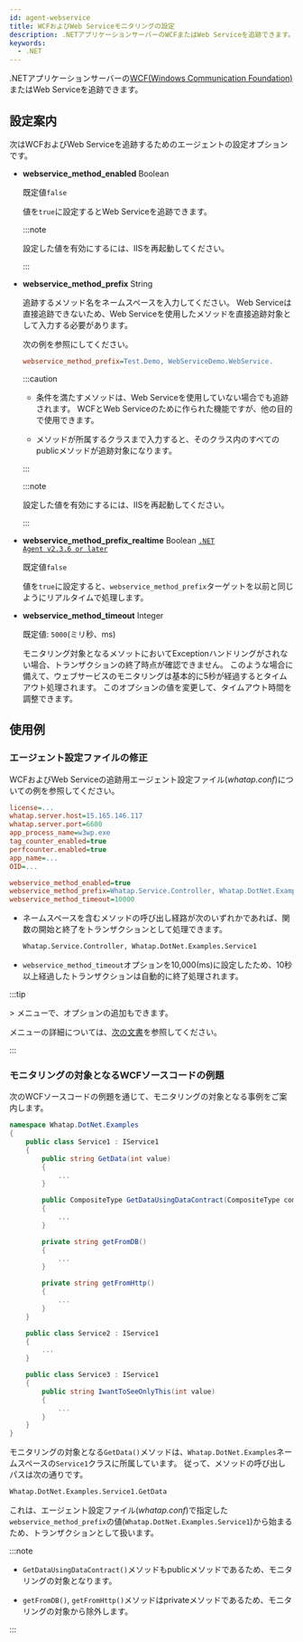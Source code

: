 ```yaml
---
id: agent-webservice
title: WCFおよびWeb Serviceモニタリングの設定
description: .NETアプリケーションサーバーのWCFまたはWeb Serviceを追跡できます。
keywords:
  - .NET
---
```


.NETアプリケーションサーバーの[WCF(Windows Communication Foundation)](https://learn.microsoft.com/dotnet/framework/wcf/whats-wcf)またはWeb Serviceを追跡できます。

## 設定案内

次はWCFおよびWeb Serviceを追跡するためのエージェントの設定オプションです。

- **webservice_method_enabled** <span class='type'>Boolean</span>

  既定値`false`

  値を`true`に設定するとWeb Serviceを追跡できます。 

  :::note

  設定した値を有効にするには、IISを再起動してください。

  :::

- **webservice_method_prefix** <span class='type'>String</span>

  追跡するメソッド名をネームスペースを入力してください。 Web Serviceは直接追跡できないため、Web Serviceを使用したメソッドを直接追跡対象として入力する必要があります。

  次の例を参照にしてください。

  ```ini title='whatap.conf'
  webservice_method_prefix=Test.Demo, WebServiceDemo.WebService.
  ```

  :::caution

  - 条件を満たすメソッドは、Web Serviceを使用していない場合でも追跡されます。 WCFとWeb Serviceのために作られた機能ですが、他の目的で使用できます。

  - メソッドが所属するクラスまで入力すると、そのクラス内のすべてのpublicメソッドが追跡対象になります。

  :::

  :::note

  設定した値を有効にするには、IISを再起動してください。

  :::

- **webservice_method_prefix_realtime** <span class='type'>Boolean</span> [<code className="my">.NET Agent v2.3.6 or later</code>](../release-notes/dotnet/dotnet-2_3_6)

  既定値`false`

  値を`true`に設定すると、`webservice_method_prefix`ターゲットを以前と同じようにリアルタイムで処理します。

- **webservice_method_timeout** <span class='type'>Integer</span>

  既定値: `5000`(ミリ秒、ms)

  モニタリング対象となるメソットにおいてExceptionハンドリングがされない場合、トランザクションの終了時点が確認できません。 このような場合に備えて、ウェブサービスのモニタリングは基本的に5秒が経過するとタイムアウト処理されます。 このオプションの値を変更して、タイムアウト時間を調整できます。

## 使用例

### エージェント設定ファイルの修正

WCFおよびWeb Serviceの追跡用エージェント設定ファイル(*whatap.conf*)についての例を参照してください。

```ini title="whatap.conf" showLineNumbers {10-12}
license=...
whatap.server.host=15.165.146.117
whatap.server.port=6600
app_process_name=w3wp.exe
tag_counter_enabled=true
perfcounter.enabled=true
app_name=...
OID=...

webservice_method_enabled=true
webservice_method_prefix=Whatap.Service.Controller, Whatap.DotNet.Examples.Service1
webservice_method_timeout=10000
```

- ネームスペースを含むメソッドの呼び出し経路が次のいずれかであれば、関数の開始と終了をトランザクションとして処理できます。

  ```txt
  Whatap.Service.Controller, Whatap.DotNet.Examples.Service1
  ```

- `webservice_method_timeout`オプションを10,000(ms)に設定したため、10秒以上経過したトランザクションは自動的に終了処理されます。

:::tip

<Cmdname sid="side_management" className="uitext" /> &gt; <Cmdname sid="side_agentSetting" className="uitext" />メニューで、オプションの追加もできます。

<ImgLang img="dotnet-wcf-example-pic.png" desc="トレース分析" />

<Cmdname sid="side_agentSetting" className="uitext" />メニューの詳細については、[次の文書](set-agent#set-agent-service)を参照してください。

:::

### モニタリングの対象となるWCFソースコードの例題

次のWCFソースコードの例題を通じて、モニタリングの対象となる事例をご案内します。

```csharp {5,10,15,20} showLineNumbers
namespace Whatap.DotNet.Examples
{
    public class Service1 : IService1
    {
        public string GetData(int value)
        {
            ...
        }

        public CompositeType GetDataUsingDataContract(CompositeType composite)
        {
            ...
        }

        private string getFromDB()
        {
            ...
        }

        private string getFromHttp()
        {
            ...
        }
    }

    public class Service2 : IService1
    {
        ...
    }

    public class Service3 : IService1
    {
        public string IwantToSeeOnlyThis(int value)
        {
            ...
        }
    }
}
```

モニタリングの対象となる`GetData()`メソッドは、`Whatap.DotNet.Examples`ネームスペースの`Service1`クラスに所属しています。 従って、メソッドの呼び出しパスは次の通りです。

```txt
Whatap.DotNet.Examples.Service1.GetData
```

これは、エージェント設定ファイル(*whatap.conf*)で指定した`webservice_method_prefix`の値(`Whatap.DotNet.Examples.Service1`)から始まるため、トランザクションとして扱います。

:::note

- `GetDataUsingDataContract()`メソッドもpublicメソッドであるため、モニタリングの対象となります。

- `getFromDB()`, `getFromHttp()`メソッドはprivateメソッドであるため、モニタリングの対象から除外します。

:::
